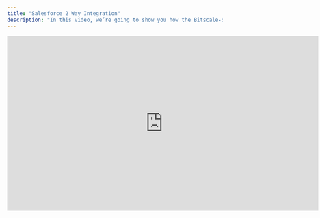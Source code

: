 ```yaml
---
title: "Salesforce 2 Way Integration"
description: "In this video, we’re going to show you how the Bitscale-Salesforce integration helps streamline your sales processes, automate data syncing, and bring your CRM to life. No more manual updates, no more scrambling to keep data in sync. Let’s dive into how you can get this set up and running quickly."
---
```


<iframe width="728" height="410" src="https://www.youtube.com/embed/XM77pxtb6oY?si=1aRFGm6Xx3_bjOt8" title="YouTube video player" frameborder="0" allow="accelerometer; autoplay; clipboard-write; encrypted-media; gyroscope; picture-in-picture; web-share" referrerpolicy="strict-origin-when-cross-origin" allowfullscreen />

### **Setting Up: Seamless Integration with Salesforce**

Getting started with the **Salesforce integration** on Bitscale is a breeze. All you need to do is:

1. **Go to the Integrations Tab**: In Bitscale, head over to the **Integrations** tab and click **Add Integrations**.
2. **Choose Salesforce**: Find Salesforce in the list, click it, and **connect** using the bridge.

Now that your accounts are synced, let's move forward with importing data into your Bitscale workflows.

### **Effortless Data Import from Salesforce Reports**

Once your Salesforce account is connected to Bitscale, you can start importing data directly into your workspace. Here’s how it works:

1. **Create a Report in Salesforce**: Build the report in Salesforce that you want to import. This could be anything from leads to opportunities or accounts.
2. **Select Report in Bitscale**: Head back to **Bitscale**, go to **New Grid**, and select **Salesforce Report** as your data source.
3. **Map and Import**: Choose the report you want to import. You can either import into an **existing grid** or create a **new one**.

Once the data is in, you'll have all the details from the Salesforce report ready to be used in your workflows.

### **Enriching Your Data: Smarter Insights**

With your data now in Bitscale, it’s time to enhance it. Leverage **Bitscale’s enrichment tools** to gather even more insights about your leads, contacts, and companies. Here’s what you can do:

- **Company-Level Enrichment**: Pull additional company details like industry, size, funding information, etc., so you can better segment and target your accounts.
- **Contact-Level Enrichment**: Enrich your contacts with details like LinkedIn profiles, job titles, email addresses, and more, directly from Bitscale.

With enriched data, you’ll have a more comprehensive view of your leads, making your outreach smarter and more personalized.

### **Syncing Back to Salesforce: Push & Lookup**

Now, let’s take the enriched data from **Bitscale** and push it back to **Salesforce** seamlessly:

- **Salesforce Lookup**: This feature helps you check if a contact or account already exists in Salesforce. You can match records based on parameters like **email**, **phone number**, or **company name**.
- **Push Data to Salesforce**: After enriching your contacts or accounts, you can push that data directly back into Salesforce, keeping your CRM up-to-date automatically.

Whether you’re updating existing records or creating new ones, this two-way sync ensures that you’re always working with the latest information.

### **Practical Use Cases for Automation**

The **Salesforce-Bitscale** integration allows you to automate and simplify a lot of processes, including:

- **CRM Data Cleaning**: Automatically update and clean your Salesforce records, making sure you always have accurate data.
- **Lead Segmentation**: Based on the enriched data, automatically segment your leads and create targeted campaigns for specific accounts or opportunities.
- **Inbound Lead Sync**: Automatically sync inbound leads from your website or other sources, enrich the data, and push it directly into Salesforce.
- **Outbound Campaigns**: Use enriched contact data from Salesforce to fuel outbound campaigns, and push that data back into Salesforce for tracking.

### **Why This Integration is a Game-Changer**

Here’s the deal — managing and enriching your data doesn’t need to be a hassle. With **Bitscale’s two-way integration with Salesforce**, you can automate the syncing of your CRM data, keep your records up-to-date, and make smarter, data-driven decisions.

- **Save Time**: Automate tedious manual data entry and ensure all your data is in sync across platforms.
- **Enrich Contacts**: Get a 360-degree view of your contacts, from job titles to company details, all in one place.
- **Streamline Outreach**: With enriched data, your outreach becomes more targeted and personalized — leading to higher conversion rates.

### **Getting Started**

Ready to take your Salesforce workflow to the next level? Set up the **Bitscale-Salesforce** integration today and start automating your data enrichment, lead management, and outreach efforts.

If you need help setting up or have questions, don’t hesitate to reach out to our team — we’re here to help\!